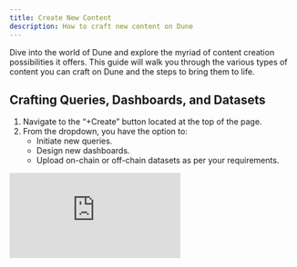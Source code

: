 ```yaml
---
title: Create New Content
description: How to craft new content on Dune
---
```


Dive into the world of Dune and explore the myriad of content creation possibilities it offers. This guide will walk you through the various types of content you can craft on Dune and the steps to bring them to life.

## Crafting Queries, Dashboards, and Datasets
1. Navigate to the “+Create” button located at the top of the page.
2. From the dropdown, you have the option to:
    - Initiate new queries.
    - Design new dashboards.
    - Upload on-chain or off-chain datasets as per your requirements.

<div
  style={{
    position: "relative",
    paddingBottom: "calc(55.052083333333336% + 41px)",
    height: 0,
    width: "100%"
  }}
>
  <iframe
    src="https://demo.arcade.software/Yb1BO8bjDTYYSmqXkeU7?embed"
    frameBorder={0}
    loading="lazy"
    webkitallowfullscreen=""
    mozallowfullscreen=""
    allowFullScreen=""
    style={{
      position: "absolute",
      top: 0,
      left: 0,
      width: "100%",
      height: "100%",
      colorScheme: "light"
    }}
    title="Plus button content creation"
  />
</div>

Once uploaded, your datasets can be found under the “Your Data” section within the data explorer.

<div
  style={{
    position: "relative",
    paddingBottom: "calc(55.052083333333336% + 41px)",
    height: 0,
    width: "100%"
  }}
>
  <iframe
    src="https://demo.arcade.software/fWVTD1fmt351VLlG01Eu?embed"
    frameBorder={0}
    loading="lazy"
    webkitallowfullscreen=""
    mozallowfullscreen=""
    allowFullScreen=""
    style={{
      position: "absolute",
      top: 0,
      left: 0,
      width: "100%",
      height: "100%",
      colorScheme: "light"
    }}
    title="Access your uploaded data"
  />
</div>

## Submitting Contracts for Decoding
If you're keen on analyzing a contract or project that hasn't been decoded yet on Dune, here's what you can do:

1. Submit the contract for decoding.
2. Once submitted, the automated decoding process kicks in.
3. After a brief wait, your decoded contract will appear under the “Decoded Projects” category.

<div
  style={{
    position: "relative",
    paddingBottom: "calc(55.052083333333336% + 41px)",
    height: 0,
    width: "100%"
  }}
>
  <iframe
    src="https://demo.arcade.software/5QKu7QRwdznPpUvUeF7N?embed"
    frameBorder={0}
    loading="lazy"
    webkitallowfullscreen=""
    mozallowfullscreen=""
    allowFullScreen=""
    style={{
      position: "absolute",
      top: 0,
      left: 0,
      width: "100%",
      height: "100%",
      colorScheme: "light"
    }}
    title="Submit contract for decoding"
  />
</div>

## Create Visualization Widgets
You can create visualization widgets from any existing query results by clicking the "New visualization" button and choosing the type of charts you want. Of course you can customize the charts to your liking. 

<div
  style={{
    position: "relative",
    paddingBottom: "calc(55.052083333333336% + 41px)",
    height: 0,
    width: "100%"
  }}
>
  <iframe
    src="https://demo.arcade.software/s4lqTkO8NPdmNDsbADSO?embed"
    frameBorder={0}
    loading="lazy"
    webkitallowfullscreen=""
    mozallowfullscreen=""
    allowFullScreen=""
    style={{
      position: "absolute",
      top: 0,
      left: 0,
      width: "100%",
      height: "100%",
      colorScheme: "light"
    }}
    title="create new viz"
  />
</div>

## Forking Queries
If you stumble upon a query that almost meets your needs but requires a few tweaks:

1. Click on the “Fork” button located in the upper right corner.
2. Modify the forked query as per your requirements.

<div
  style={{
    position: "relative",
    paddingBottom: "calc(55.052083333333336% + 41px)",
    height: 0,
    width: "100%"
  }}
>
  <iframe
    src="https://demo.arcade.software/e5xjh2aybkiATURXpG4h?embed"
    frameBorder={0}
    loading="lazy"
    webkitallowfullscreen=""
    mozallowfullscreen=""
    allowFullScreen=""
    style={{
      position: "absolute",
      top: 0,
      left: 0,
      width: "100%",
      height: "100%",
      colorScheme: "light"
    }}
    title="How to fork"
  />
</div>

Harness the power of Dune to create, visualize, and analyze. Happy crafting!